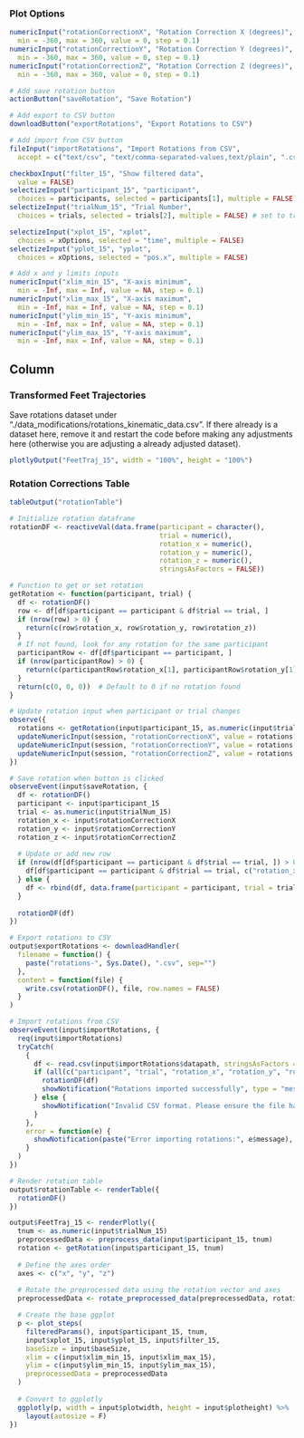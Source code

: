 ### Plot Options
```r
numericInput("rotationCorrectionX", "Rotation Correction X (degrees)",
  min = -360, max = 360, value = 0, step = 0.1)
numericInput("rotationCorrectionY", "Rotation Correction Y (degrees)",
  min = -360, max = 360, value = 0, step = 0.1)
numericInput("rotationCorrectionZ", "Rotation Correction Z (degrees)",
  min = -360, max = 360, value = 0, step = 0.1)

# Add save rotation button
actionButton("saveRotation", "Save Rotation")

# Add export to CSV button
downloadButton("exportRotations", "Export Rotations to CSV")

# Add import from CSV button
fileInput("importRotations", "Import Rotations from CSV",
  accept = c("text/csv", "text/comma-separated-values,text/plain", ".csv"))

checkboxInput("filter_15", "Show filtered data",
  value = FALSE)
selectizeInput("participant_15", "participant",
  choices = participants, selected = participants[1], multiple = FALSE)
selectizeInput("trialNum_15", "Trial Number",
  choices = trials, selected = trials[2], multiple = FALSE) # set to trial 2 so that if practice is filtered out, it still plots

selectizeInput("xplot_15", "xplot",
  choices = xOptions, selected = "time", multiple = FALSE)
selectizeInput("yplot_15", "yplot",
  choices = xOptions, selected = "pos.x", multiple = FALSE)

# Add x and y limits inputs
numericInput("xlim_min_15", "X-axis minimum",
  min = -Inf, max = Inf, value = NA, step = 0.1)
numericInput("xlim_max_15", "X-axis maximum",
  min = -Inf, max = Inf, value = NA, step = 0.1)
numericInput("ylim_min_15", "Y-axis minimum",
  min = -Inf, max = Inf, value = NA, step = 0.1)
numericInput("ylim_max_15", "Y-axis maximum",
  min = -Inf, max = Inf, value = NA, step = 0.1)
```

Column
--------------------------------------------
### Transformed Feet Trajectories {data-height=1500}
Save rotations dataset under "./data_modifications/rotations_kinematic_data.csv". If there already is a dataset here, remove it and restart the code before making any adjustments here (otherwise you are adjusting a already adjusted dataset).
```r
plotlyOutput("FeetTraj_15", width = "100%", height = "100%")
```

### Rotation Corrections Table
```r
tableOutput("rotationTable")
```

```r
# Initialize rotation dataframe
rotationDF <- reactiveVal(data.frame(participant = character(),
                                     trial = numeric(),
                                     rotation_x = numeric(),
                                     rotation_y = numeric(),
                                     rotation_z = numeric(),
                                     stringsAsFactors = FALSE))

# Function to get or set rotation
getRotation <- function(participant, trial) {
  df <- rotationDF()
  row <- df[df$participant == participant & df$trial == trial, ]
  if (nrow(row) > 0) {
    return(c(row$rotation_x, row$rotation_y, row$rotation_z))
  }
  # If not found, look for any rotation for the same participant
  participantRow <- df[df$participant == participant, ]
  if (nrow(participantRow) > 0) {
    return(c(participantRow$rotation_x[1], participantRow$rotation_y[1], participantRow$rotation_z[1]))
  }
  return(c(0, 0, 0))  # Default to 0 if no rotation found
}

# Update rotation input when participant or trial changes
observe({
  rotations <- getRotation(input$participant_15, as.numeric(input$trialNum_15))
  updateNumericInput(session, "rotationCorrectionX", value = rotations[1])
  updateNumericInput(session, "rotationCorrectionY", value = rotations[2])
  updateNumericInput(session, "rotationCorrectionZ", value = rotations[3])
})

# Save rotation when button is clicked
observeEvent(input$saveRotation, {
  df <- rotationDF()
  participant <- input$participant_15
  trial <- as.numeric(input$trialNum_15)
  rotation_x <- input$rotationCorrectionX
  rotation_y <- input$rotationCorrectionY
  rotation_z <- input$rotationCorrectionZ
  
  # Update or add new row
  if (nrow(df[df$participant == participant & df$trial == trial, ]) > 0) {
    df[df$participant == participant & df$trial == trial, c("rotation_x", "rotation_y", "rotation_z")] <- c(rotation_x, rotation_y, rotation_z)
  } else {
    df <- rbind(df, data.frame(participant = participant, trial = trial, rotation_x = rotation_x, rotation_y = rotation_y, rotation_z = rotation_z))
  }
  
  rotationDF(df)
})

# Export rotations to CSV
output$exportRotations <- downloadHandler(
  filename = function() {
    paste("rotations-", Sys.Date(), ".csv", sep="")
  },
  content = function(file) {
    write.csv(rotationDF(), file, row.names = FALSE)
  }
)

# Import rotations from CSV
observeEvent(input$importRotations, {
  req(input$importRotations)
  tryCatch(
    {
      df <- read.csv(input$importRotations$datapath, stringsAsFactors = FALSE)
      if (all(c("participant", "trial", "rotation_x", "rotation_y", "rotation_z") %in% colnames(df))) {
        rotationDF(df)
        showNotification("Rotations imported successfully", type = "message")
      } else {
        showNotification("Invalid CSV format. Please ensure the file has 'participant', 'trial', 'rotation_x', 'rotation_y', and 'rotation_z' columns.", type = "error")
      }
    },
    error = function(e) {
      showNotification(paste("Error importing rotations:", e$message), type = "error")
    }
  )
})

# Render rotation table
output$rotationTable <- renderTable({
  rotationDF()
})

output$FeetTraj_15 <- renderPlotly({
  tnum <- as.numeric(input$trialNum_15)
  preprocessedData <- preprocess_data(input$participant_15, tnum) 
  rotation <- getRotation(input$participant_15, tnum)
  
  # Define the axes order
  axes <- c("x", "y", "z")
  
  # Rotate the preprocessed data using the rotation vector and axes
  preprocessedData <- rotate_preprocessed_data(preprocessedData, rotation, axes = axes)

  # Create the base ggplot
  p <- plot_steps(
    filteredParams(), input$participant_15, tnum,
    input$xplot_15, input$yplot_15, input$filter_15, 
    baseSize = input$baseSize,
    xlim = c(input$xlim_min_15, input$xlim_max_15),
    ylim = c(input$ylim_min_15, input$ylim_max_15),
    preprocessedData = preprocessedData
  )
  
  # Convert to ggplotly
  ggplotly(p, width = input$plotwidth, height = input$plotheight) %>%
    layout(autosize = F)
})
```